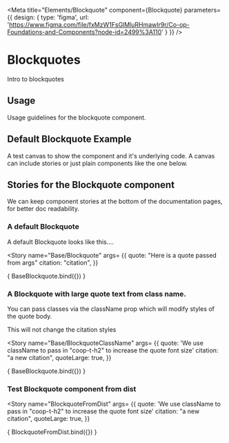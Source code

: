 

<Meta title="Elements/Blockquote"
      component={Blockquote}
      parameters={{
        design: {
          type: 'figma',
          url: 'https://www.figma.com/file/fxMzW1FsGlMluRHmawIr9r/Co-op-Foundations-and-Components?node-id=2499%3A110'
        }
      }} />

# Blockquotes
Intro to blockquotes

## Usage
Usage guidelines for the blockquote component.

## Default Blockquote Example
A test canvas to show the component and it's underlying code.
A canvas can include stories or just plain components like the one below.
<Canvas>
  <Blockquote quote="This is a quote" citation="citation"></Blockquote>
</Canvas>

## Stories for the Blockquote component
We can keep component stories at the bottom of the documentation pages, for better doc readability.

### A default Blockquote
A default Blockquote looks like this....

<Story name="Base/Blockquote"
  args= {{
    quote: "Here is a quote passed from args"
    citation: "citation",
  }}
>
  { BaseBlockquote.bind({}) }
</Story>

### A Blockquote with large quote text from class name.
You can pass classes via the className prop which will modify styles of the quote body.

This will not change the citation styles

<Story name="Base/BlockquoteClassName"
  args= {{
    quote: 'We use className to pass in "coop-t-h2" to increase the quote font size'
    citation: "a new citation",
    quoteLarge: true,
  }}
>
  { BaseBlockquote.bind({}) }
</Story>


### Test Blockquote component from dist
<Story name="BlockquoteFromDist"
  args= {{
    quote: 'We use className to pass in "coop-t-h2" to increase the quote font size'
    citation: "a new citation",
    quoteLarge: true,
  }}
>
  { BlockquoteFromDist.bind({}) }
</Story>